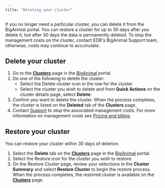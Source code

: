 ```yaml
---
title: "Deleting your cluster"
---
```


If you no longer need a particular cluster, you can delete it from the BigAnimal portal.  You can restore a cluster for up to 30 days after you delete it, but after 30 days the data is permanently deleted. To stop the management costs on the cluster, contact EDB's BigAnimal Support team; otherwise, costs may continue to accumulate.

## Delete your cluster

1.  Go to the [**Clusters**](https://portal.biganimal.com/clusters) page in the [BigAnimal](https://portal.biganimal.com) portal. 
2.  Do one of the following to delete the cluster:
    -   Select the Delete cluster icon in the row for the cluster.
    -   Select the cluster you wish to delete and from **Quick Actions** on the cluster details page, select **Delete**.
3.  Confirm you want to delete the cluster. When the process completes, the cluster is listed on the **Deleted** tab of the **Clusters** page.
4.  Contact [Support](../overview/06_support/) to stop the associated management costs. For more information on management costs see [Pricing and billing](../pricing_and_billing/#management-costs).

## Restore your cluster

You can restore your cluster within 30 days of deletion.

1.  Select the **Delete** tab on the [**Clusters**](https://portal.biganimal.com/clusters) page in the [BigAnimal](https://portal.biganimal.com) portal. 
2.  Select the Restore icon for the cluster you wish to restore. 
3.  On the Restore Cluster page, review your selections in the **Cluster Summary** and select **Restore Cluster** to begin the restore process.
    When the process completes, the restored cluster is available on the [**Clusters**](https://portal.biganimal.com/clusters) page.
